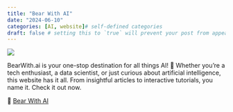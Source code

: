 ```yaml
---
title: "Bear With AI"
date: "2024-06-10"
categories: [AI, website]# self-defined categories
draft: false # setting this to `true` will prevent your post from appearing on your listing page until you're ready!
---
```


![](202406102.jpg)

BearWith.ai is your one-stop destination for all things AI! 🤖 Whether you’re a tech enthusiast, a data scientist, or just curious about artificial intelligence, this website has it all. From insightful articles to interactive tutorials, you name it. Check it out now.

🔗 [Bear With AI](https://bearwith.ai/)  
